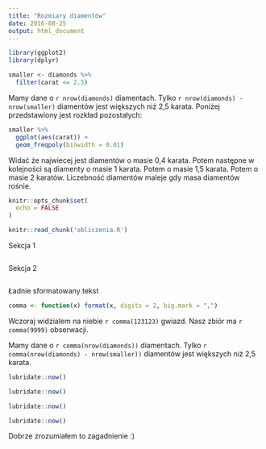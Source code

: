 ---
title: "Rozmiary diamentów"
date: 2016-08-25
output: html_document
---

```{r setup, include = FALSE}
library(ggplot2)
library(dplyr)

smaller <- diamonds %>% 
  filter(carat <= 2.5)
```

Mamy dane o `r nrow(diamonds)` diamentach. Tylko 
`r nrow(diamonds) - nrow(smaller)` diamentów jest większych niż 2,5 karata. 
Poniżej przedstawiony jest rozkład pozostałych:

```{r, echo = FALSE}
smaller %>% 
  ggplot(aes(carat)) + 
  geom_freqpoly(binwidth = 0.01)
```


Widać że najwiecej jest diamentów o masie 0,4 karata.
Potem następne w kolejności są diamenty o masie 1 karata.
Potem o masie 1,5 karata. Potem o masie 2 karatów.
Liczebność diamentów maleje gdy masa diamentów rośnie.

```{r, echo = FALSE}
knitr::opts_chunk$set(
  echo = FALSE
)
```

```{r cache=FALSE}
knitr::read_chunk('obliczenia.R')
```


Sekcja 1

```{r sekcja-1}
```


Sekcja 2
```{r sekcja-2}
```

Ładnie sformatowany tekst
```{r}
comma <- function(x) format(x, digits = 2, big.mark = ",")
```
Wczoraj widzialem na niebie `r comma(123123)` gwiazd. Nasz zbiór ma `r comma(9999)` obserwacji.

Mamy dane o `r comma(nrow(diamonds))` diamentach. Tylko `r comma(nrow(diamonds) - nrow(smaller))` diamentów jest większych niż 2,5 karata.


```{r a,cache = TRUE}
lubridate::now()
```


```{r b,cache = TRUE,dependson = "a"}
lubridate::now()
```

```{r c,cache = TRUE,dependson = "a"}
lubridate::now()
```

```{r d,cache = TRUE,dependson = "b",dependson = "c"}
lubridate::now()
```
Dobrze zrozumiałem to zagadnienie :)